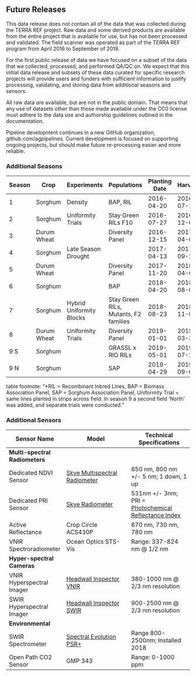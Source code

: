 ## Future Releases

This data release does not contain all of the data that was collected during the TERRA REF project. Raw data and some derived products are available from the entire project that is available for use, but has not been processed and validated. The field scanner was operated as part of the TERRA REF program from April 2016 to September of 2019.

For the first public release of data we have focused on a subset of the data that we collected, processed, and performed QA/QC on. We expect that this initial data release and subsets of these data curated for specific research projects will provide users and funders with sufficient information to justify processing, validating, and storing data from additional seasons and sensors.

All raw data _are_ available, but are not in the public domain. That means that any use of datasets other than those made available under the CC0 license must adhere to the data use and authorship guidelines outlined in the documentation.

Pipeline development continues in a new GitHub organization, github.com/agpipelines. Current development is focused on supporting ongoing projects, but should make future re-processing easier and more reliable.

### Additional Seasons

| Season | Crop        | Experiments              | Populations                           | Planting Date | Harvest    |
|--------|-------------|--------------------------|---------------------------------------|---------------|------------|
| 1      | Sorghum     | Density                  | BAP, RIL                              | 2016-04-20    | 2016-07-16 |
| 2      | Sorghum     | Uniformity Trials        | Stay Green RILs F10                   | 2016-07-27    | 2016-12-02 |
| 3      | Durum Wheat |                          | Diversity Panel                       | 2016-12-15    | 2017-04-05 |
| 4      | Sorghum     | Late Season Drought      |                                       | 2017-04-13    | 2017-09-21 |
| 5      | Durum Wheat |                          | Diversity Panel                       | 2017-11-20    | 2018-04-05 |
| 6      | Sorghum     |                          | BAP                                   | 2018-04-20    | 2018-08-02 |
| 7      | Sorghum     | Hybrid Uniformity Blocks | Stay Green RILs, Mutants, F2 families | 2018-08-23    | 2018-11-01 |
| 8      | Durum Wheat | Uniformity Trials        | Diversity Panel                       | 2019-01-01    | 2019-03-31 |
| 9 S    | Sorghum     |                          | GRASSL x RIO RILs                     | 2019-05-01    | 2019-07-28 |
| 9 N    | Sorghum     |                          | SAP                                   | 2019-04-29    | 2019-09-05 |

table footnote: "*RIL = Recombinant Inbred Lines, BAP = Biomass Association Panel, SAP = Sorghum Association Panel, Uniformity Trial = same lines planted in strips across field. In season 9 a second field 'North ' was added, and separate trials were conducted."

### Additional Sensors {#future-sensors}

| Sensor Name                    | Model                                                                                                                                  | Technical Specifications                                                                                              |
|--------------------------------|----------------------------------------------------------------------------------------------------------------------------------------|-----------------------------------------------------------------------------------------------------------------------|
| **Multi-spectral Radiometers** |                                                                                                                                        |                                                                                                                       |
| Dedicated NDVI  Sensor         | [Skye Multispectral Radiometer](https://terraref.ncsa.illinois.edu/clowder/datasets/5873a8f64f0cad7d8131af54)                          | 650 nm, 800 nm +/- 5 nm; 1 down, 1 up                                                                                 |
| Dedicated PRI Sensor           | [Skye Radiometer](https://terraref.ncsa.illinois.edu/clowder/datasets/5873a9174f0cad7d8131b09a)                                        | 531nm +/- 3nm; PRI = [Photochemical Reflectance Index](https://en.wikipedia.org/wiki/Photochemical_Reflectance_Index) |
| Active Reflectance             | Crop Circle ACS430P                                                                                                                    | 670 nm, 730 nm, 780 nm                                                                                                |
| VNIR Spectroradiometer         | Ocean Optics STS-Vis                                                                                                                   | Range: 337-824 nm @ 1/2 nm                                                                                            |
| **Hyper-spectral Cameras**     |                                                                                                                                        |                                                                                                                       |
| VNIR Hyperspectral Imager      | [Headwall Inspector VNIR](https://terraref.ncsa.illinois.edu/clowder/datasets/5873a7bb4f0cad7d8131a0b7?space=594bda394f0cf8bbab271dfb) | 380-1000 nm @ 2/3 nm resolution                                                                                       |
| SWIR Hyperspectral Imager      | [Headwall Inspector SWIR](https://terraref.ncsa.illinois.edu/clowder/datasets/5873a79e4f0cad7d81319f5f?space=594bda394f0cf8bbab271dfb) | 900-2500 nm @ 2/3 nm resolution                                                                                       |
| **Environmental**              |                                                                                                                                        |                                                                                                                       |
| SWIR Spectrometer              | [Spectral Evolution PSR+](https://terraref.ncsa.illinois.edu/clowder/datasets/599deaa64f0c19c55fc0aecd)                                | Range 800-2500nm; Installed 2018                                                                                      |
| Open Path CO2 Sensor           | GMP 343                                                                                                                                | Range: 0-1000 ppm                                                                                                     |

